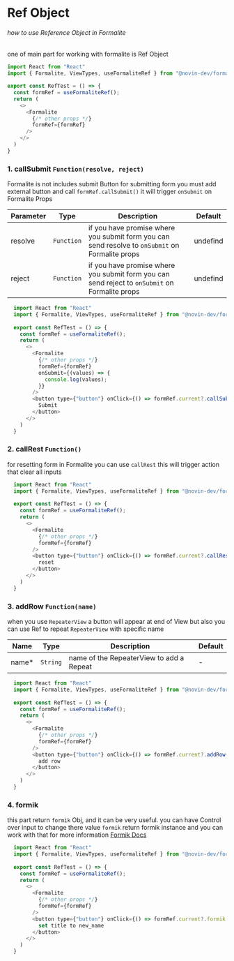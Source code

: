 
<Meta title="Intro/Ref Object" />

<style>{`
  table {
      width:100%;
  }
  .red {
    color:red
  }
`}</style>

# Ref Object
###### how to use Reference Object in Formalite

one of main part for working with formalite is Ref Object

```js
import React from "React"
import { Formalite, ViewTypes, useFormaliteRef } from "@novin-dev/formalite";

export const RefTest = () => {
  const formRef = useFormaliteRef();
  return (
    <>
      <Formalite
        {/* other props */}
        formRef={formRef}
      />
    </>
  )
}
```


### 1. callSubmit <code>Function(resolve, reject)</code>
Formalite is not includes submit Button for submitting form you must add external button and call `formRef.callSubmit()` it will trigger `onSubmit` on Formalite Props    

| Parameter         | Type                  | Description         | Default |
|-------------------|-----------------------|---------------------|---------|
| resolve           | <code>Function</code> | if you have promise where you submit form you can send resolve to `onSubmit` on Formalite props | undefind |
| reject            | <code>Function</code> | if you have promise where you submit form you can send reject to `onSubmit` on Formalite props  | undefind | 

```js
  import React from "React"
  import { Formalite, ViewTypes, useFormaliteRef } from "@novin-dev/formalite";
  
  export const RefTest = () => {
    const formRef = useFormaliteRef();
    return (
      <>
        <Formalite
          {/* other props */}
          formRef={formRef}
          onSubmit={(values) => {
            console.log(values);
          }}
        />
        <button type={"button"} onClick={() => formRef.current?.callSubmit()}>
          Submit
        </button>
      </>
    )
  }
```

### 2. callRest <code>Function()</code>
for resetting form in Formalite you can use `callRest` this will trigger action that clear all inputs 

```js
  import React from "React"
  import { Formalite, ViewTypes, useFormaliteRef } from "@novin-dev/formalite";
  
  export const RefTest = () => {
    const formRef = useFormaliteRef();
    return (
      <>
        <Formalite
          {/* other props */}
          formRef={formRef}
        />
        <button type={"button"} onClick={() => formRef.current?.callRest()}>
          reset
        </button>
      </>
    )
  }
```

### 3. addRow <code>Function(name)</code>
when you use `RepeaterView` a button will appear at end of View but also you can use Ref to repeat `RepeaterView` with specific name

| Name                                       | Type                                      | Description | Default |
| ------------------------------------------ | ----------------------------------------- | ----------- | -------- |
| name<span class="red">*</span>             | <code>String</code>                       | name of the RepeaterView to add a Repeat | - |

```js
  import React from "React"
  import { Formalite, ViewTypes, useFormaliteRef } from "@novin-dev/formalite";
  
  export const RefTest = () => {
    const formRef = useFormaliteRef();
    return (
      <>
        <Formalite
          {/* other props */}
          formRef={formRef}
        />
        <button type={"button"} onClick={() => formRef.current?.addRow("repeater_name")}>
          add row
        </button>
      </>
    )
  }
```

### 4. formik
this part return `formik` Obj, and it can be very useful. you can have Control over input to change there value `formik` return formik instance and you can work with that for more information 
[Formik Docs](https://formik.org/docs/overview "Formik official website")  

```js
  import React from "React"
  import { Formalite, ViewTypes, useFormaliteRef } from "@novin-dev/formalite";
  
  export const RefTest = () => {
    const formRef = useFormaliteRef();
    return (
      <>
        <Formalite
          {/* other props */}
          formRef={formRef}
        />
        <button type={"button"} onClick={() => formRef.current?.formik.setFieldValue("title","new_name")}>
          set title to new_name
        </button>
      </>
    )
  }
```
